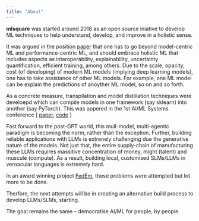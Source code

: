 ```yaml
---
title: "About"
---
```


**mlsquare**  was started around 2018 as an open source iniative to develop ML techniques to help understand, develop, and improve in a holistic sense. 

It was argued in the position [paper]( a position paper available on arxiv [here](https://arxiv.org/abs/2001.00818) ) that one has to go beyond model-centric ML and performance-centric ML, and should embrace holistic ML that includes aspects as interoperability, explainability, uncertainty quantification, efficient training, among others. Due to the scale, opacity, cost (of developing) of modern ML models (implying deep learning models), one has to take assistance of other ML models. For example, one ML model can be explain the predictions of anoyther ML model, so on and so forth.  

As a concrete measure, transpilation and model distillation techniques were develoepd which can compile models in one framework (say sklearn) into another (say PyTorch). This was appered in the 1st AI/ML Systems conference [ [paper](https://dl.acm.org/doi/10.1145/3486001.3486243), [code](https://github.com/mlsquare/mlsquare) ]

Fast forward to the post-GPT world, this muil-model, multi-agentic paradigm is becoming the norm, rather than the exception. Further, building reliable applications with LLMs is extrenely challenging due the generative nature of the models. Not just that, the entire supply-chain of manufacturing these LLMs requires massitive concentration of money, might (talent) and muscule (compute).  As a result, building local, customised SLMs/LLMs in vernacular languages is extremely hard.

In an award winning project [FedEm](https://github.com/mlsquare/fedem), these problems were attempted but lot more to be done.

Therfore, the next attempts will be in creating an alternative build process to develop LLMs/SLMs, starting. 

The goal remains the same -- democratise AI/ML for people, by people.